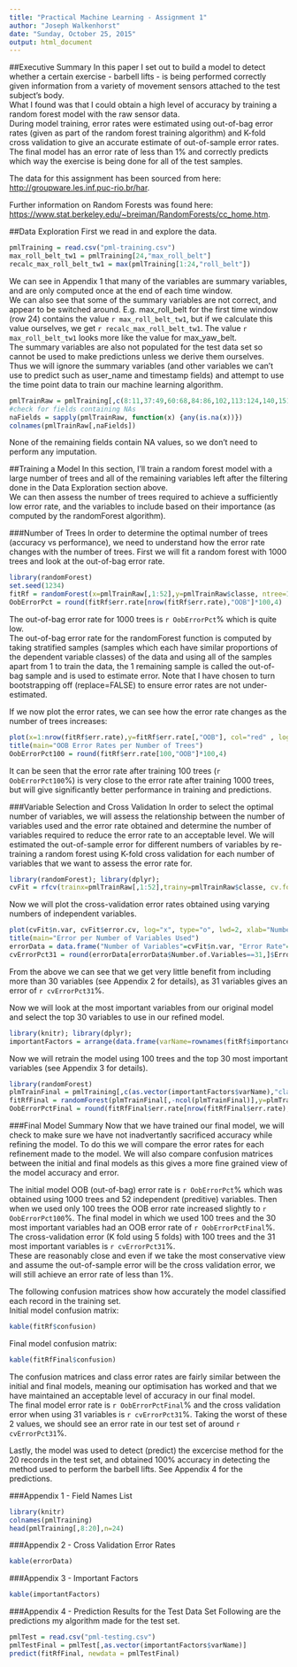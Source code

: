 ```yaml
---
title: "Practical Machine Learning - Assignment 1"
author: "Joseph Walkenhorst"
date: "Sunday, October 25, 2015"
output: html_document
---
```


##Executive Summary
In this paper I set out to build a model to detect whether a certain exercise - barbell lifts - is being performed correctly given information from a variety of movement sensors attached to the test subject's body.  
What I found was that I could obtain a high level of accuracy by training a random forest model with the raw sensor data.  
During model training, error rates were estimated using out-of-bag error rates (given as part of the random forest training algorithm) and K-fold cross validation to give an accurate estimate of out-of-sample error rates.  
The final model has an error rate of less than 1% and correctly predicts which way the exercise is being done for all of the test samples.  

The data for this assignment has been sourced from here: [http://groupware.les.inf.puc-rio.br/har](http://groupware.les.inf.puc-rio.br/har).  

Further information on Random Forests was found here: [https://www.stat.berkeley.edu/~breiman/RandomForests/cc_home.htm](https://www.stat.berkeley.edu/~breiman/RandomForests/cc_home.htm#ooberr).


##Data Exploration
First we read in and explore the data.

```r
pmlTraining = read.csv("pml-training.csv")
max_roll_belt_tw1 = pmlTraining[24,"max_roll_belt"]
recalc_max_roll_belt_tw1 = max(pmlTraining[1:24,"roll_belt"])
```
We can see in Appendix 1 that many of the variables are summary variables, and are only computed once at the end of each time window.  
We can also see that some of the summary variables are not correct, and appear to be switched around. E.g. max_roll_belt for the first time window (row 24) contains the value `r max_roll_belt_tw1`, but if we calculate this value ourselves, we get `r recalc_max_roll_belt_tw1`. The value `r max_roll_belt_tw1` looks more like the value for max_yaw_belt.  
The summary variables are also not populated for the test data set so cannot be used to make predictions unless we derive them ourselves.  
Thus we will ignore the summary variables (and other variables we can't use to predict such as user_name and timestamp fields) and attempt to use the time point data to train our machine learning algorithm.

```r
pmlTrainRaw = pmlTraining[,c(8:11,37:49,60:68,84:86,102,113:124,140,151:160)]
#check for fields containing NAs
naFields = sapply(pmlTrainRaw, function(x) {any(is.na(x))})
colnames(pmlTrainRaw[,naFields])
```
None of the remaining fields contain NA values, so we don't need to perform any imputation.


##Training a Model
In this section, I'll train a random forest model with a large number of trees and all of the remaining variables left after the filtering done in the Data Exploration section above.  
We can then assess the number of trees required to achieve a sufficiently low error rate, and the variables to include based on their importance (as computed by the randomForest algorithm).

###Number of Trees
In order to determine the optimal number of trees (accuracy vs performance), we need to understand how the error rate changes with the number of trees. First we will fit a random forest with 1000 trees and look at the out-of-bag error rate.
```r
library(randomForest)
set.seed(1234)
fitRf = randomForest(x=pmlTrainRaw[,1:52],y=pmlTrainRaw$classe, ntree=1000, replace=FALSE, importance=TRUE)
OobErrorPct = round(fitRf$err.rate[nrow(fitRf$err.rate),"OOB"]*100,4)
```
The out-of-bag error rate for 1000 trees is `r OobErrorPct`% which is quite low.  
The out-of-bag error rate for the randomForest function is computed by taking stratified samples (samples which each have similar proportions of the dependent variable classes) of the data and using all of the samples apart from 1 to train the data, the 1 remaining sample is called the out-of-bag sample and is used to estimate error. Note that I have chosen to turn bootstrapping off (replace=FALSE) to ensure error rates are not under-estimated.

If we now plot the error rates, we can see how the error rate changes as the number of trees increases:
```r
plot(x=1:nrow(fitRf$err.rate),y=fitRf$err.rate[,"OOB"], col="red" , log="x", ylab="OOB error rate", xlab="Number of trees")
title(main="OOB Error Rates per Number of Trees")
OobErrorPct100 = round(fitRf$err.rate[100,"OOB"]*100,4)
```
It can be seen that the error rate after training 100 trees (`r OobErrorPct100`%) is very close to the error rate after training 1000 trees, but will give significantly better performance in training and predictions.  


###Variable Selection and Cross Validation
In order to select the optimal number of variables, we will assess the relationship between the number of variables used and the error rate obtained and determine the number of variables required to reduce the error rate to an acceptable level.
We will estimated the out-of-sample error for different numbers of variables by re-training a random forest using K-fold cross validation for each number of variables that we want to assess the error rate for.
```r
library(randomForest); library(dplyr);
cvFit = rfcv(trainx=pmlTrainRaw[,1:52],trainy=pmlTrainRaw$classe, cv.fold=5, step=0.9, ntree=100, replace=FALSE)
```

Now we will plot the cross-validation error rates obtained using varying numbers of independent variables.
```r
plot(cvFit$n.var, cvFit$error.cv, log="x", type="o", lwd=2, xlab="Number of variables", ylab="Error rate")
title(main="Error per Number of Variables Used")
errorData = data.frame("Number of Variables"=cvFit$n.var, "Error Rate"=cvFit$error.cv)
cvErrorPct31 = round(errorData[errorData$Number.of.Variables==31,]$Error.Rate*100,4)
```

From the above we can see that we get very little benefit from including more than 30 variables (see Appendix 2 for details), as 31 variables gives an error of `r cvErrorPct31`%.

Now we will look at the most important variables from our original model and select the top 30 variables to use in our refined model.
```r
library(knitr); library(dplyr);
importantFactors = arrange(data.frame(varName=rownames(fitRf$importance), MeanDecreaseGini = fitRf$importance[,7]), desc(MeanDecreaseGini))[1:30,]
```

Now we will retrain the model using 100 trees and the top 30 most important variables (see Appendix 3 for details).
```r
library(randomForest)
plmTrainFinal = pmlTraining[,c(as.vector(importantFactors$varName),"classe")]
fitRfFinal = randomForest(plmTrainFinal[,-ncol(plmTrainFinal)],y=plmTrainFinal$classe, ntree=100, replace=FALSE, importance=TRUE)
OobErrorPctFinal = round(fitRfFinal$err.rate[nrow(fitRfFinal$err.rate),"OOB"]*100,4)
```

###Final Model Summary
Now that we have trained our final model, we will check to make sure we have not inadvertantly sacrificed accuracy while refining the model.
To do this we will compare the error rates for each refinement made to the model. We will also compare confusion matrices between the initial and final models as this gives a more fine grained view of the model accuracy and error.  

The initial model OOB (out-of-bag) error rate is `r OobErrorPct`% which was obtained using 1000 trees and 52 independent (preditive) variables.
Then when we used only 100 trees the OOB error rate increased slightly to `r OobErrorPct100`%.
The final model in which we used 100 trees and the 30 most important variables had an OOB error rate of `r OobErrorPctFinal`%. The cross-validation error (K fold using 5 folds) with 100 trees and the 31 most important variables is `r cvErrorPct31`%.  
These are reasonably close and even if we take the most conservative view and assume the out-of-sample error will be the cross validation error, we will still achieve an error rate of less than 1%.

The following confusion matrices show how accurately the model classified each record in the training set.  
Initial model confusion matrix:
```r
kable(fitRf$confusion)
```

Final model confusion matrix:
```r
kable(fitRfFinal$confusion)
```

The confusion matrices and class error rates are fairly similar between the initial and final models, meaning our optimisation has worked and that we have maintained an acceptable level of accuracy in our final model.  
The final model error rate is `r OobErrorPctFinal`% and the cross validation error when using 31 variables is `r cvErrorPct31`%. Taking the worst of these 2 values, we should see an error rate in our test set of around `r cvErrorPct31`%.

Lastly, the model was used to detect (predict) the excercise method for the 20 records in the test set, and obtained 100% accuracy in detecting the method used to perform the barbell lifts. See Appendix 4 for the predictions.

\pagebreak

###Appendix 1 - Field Names List
```r
library(knitr)
colnames(pmlTraining)
head(pmlTraining[,8:20],n=24)
```

\pagebreak

###Appendix 2 - Cross Validation Error Rates
```r
kable(errorData)
```

\pagebreak

###Appendix 3 - Important Factors
```r
kable(importantFactors)
```

\pagebreak

###Appendix 4 - Prediction Results for the Test Data Set
Following are the predictions my algorithm made for the test set.
```r
pmlTest = read.csv("pml-testing.csv")
pmlTestFinal = pmlTest[,as.vector(importantFactors$varName)]
predict(fitRfFinal, newdata = pmlTestFinal)
```

